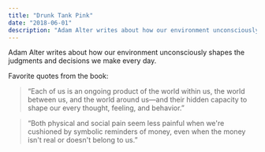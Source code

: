```yaml
---
title: "Drunk Tank Pink"
date: "2018-06-01"
description: "Adam Alter writes about how our environment unconsciously shapes the judgments and decisions we make every day."
---
```


Adam Alter writes about how our environment unconsciously shapes the judgments and decisions we make every day.

Favorite quotes from the book:

> “Each of us is an ongoing product of the world within us, the world between us, and the world around us—and their hidden capacity to shape our every thought, feeling, and behavior.”

> “Both physical and social pain seem less painful when we're cushioned by symbolic reminders of money, even when the money isn't real or doesn't belong to us.”
